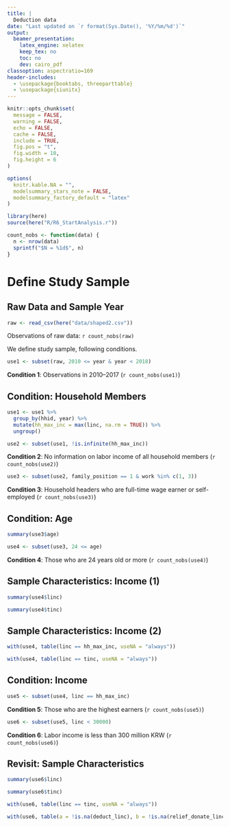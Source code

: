 ```yaml
---
title: |
  Deduction data
date: "Last updated on `r format(Sys.Date(), '%Y/%m/%d')`"
output:
  beamer_presentation:
    latex_engine: xelatex
    keep_tex: no
    toc: no
    dev: cairo_pdf
classoption: aspectratio=169
header-includes:
  - \usepackage{booktabs, threeparttable}
  - \usepackage{siunitx}
---
```


```r
knitr::opts_chunk$set(
  message = FALSE,
  warning = FALSE,
  echo = FALSE,
  cache = FALSE,
  include = TRUE,
  fig.pos = "t",
  fig.width = 10,
  fig.height = 6
)

options(
  knitr.kable.NA = "",
  modelsummary_stars_note = FALSE,
  modelsummary_factory_default = "latex"
)

library(here)
source(here("R/R6_StartAnalysis.r"))

count_nobs <- function(data) {
  n <- nrow(data)
  sprintf("$N = %1d$", n)
}
```

# Define Study Sample

## Raw Data and Sample Year

```r
raw <- read_csv(here("data/shaped2.csv"))
```

Observations of raw data: `r count_nobs(raw)`

We define study sample, following conditions.

```r
use1 <- subset(raw, 2010 <= year & year < 2018)
```

**Condition 1**: Observations in 2010--2017 (`r count_nobs(use1)`)

## Condition: Household Members

```r
use1 <- use1 %>%
  group_by(hhid, year) %>%
  mutate(hh_max_inc = max(linc, na.rm = TRUE)) %>%
  ungroup()
```

```r
use2 <- subset(use1, !is.infinite(hh_max_inc))
```

**Condition 2**: No information on labor income of all household members (`r count_nobs(use2)`)

```r
use3 <- subset(use2, family_position == 1 & work %in% c(1, 3))
```

**Condition 3**: Household headers who are full-time wage earner or self-employed (`r count_nobs(use3)`)

## Condition: Age

```r
summary(use3$age)
```

```r
use4 <- subset(use3, 24 <= age)
```

**Condition 4**: Those who are 24 years old or more (`r count_nobs(use4)`)

## Sample Characteristics: Income (1)

```r
summary(use4$linc)
```

```r
summary(use4$tinc)
```

## Sample Characteristics: Income (2)

```r
with(use4, table(linc == hh_max_inc, useNA = "always"))
```

```r
with(use4, table(linc == tinc, useNA = "always"))
```

## Condition: Income

```r
use5 <- subset(use4, linc == hh_max_inc)
```

**Condition 5**: Those who are the highest earners (`r count_nobs(use5)`)

```r
use6 <- subset(use5, linc < 30000)
```

**Condition 6**: Labor income is less than 300 million KRW (`r count_nobs(use6)`)

## Revisit: Sample Characteristics

```r
summary(use6$linc)
```

```r
summary(use6$tinc)
```

```r
with(use6, table(linc == tinc, useNA = "always"))
```

```r
with(use6, table(a = !is.na(deduct_linc), b = !is.na(relief_donate_linc)))
```